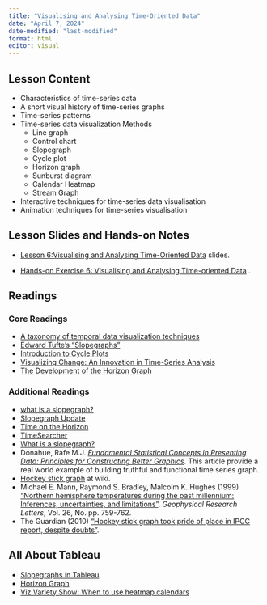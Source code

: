 ```yaml
---
title: "Visualising and Analysing Time-Oriented Data"
date: "April 7, 2024"
date-modified: "last-modified"
format: html
editor: visual
---
```


## Lesson Content

-   Characteristics of time-series data
-   A short visual history of time-series graphs
-   Time-series patterns
-   Time-series data visualization Methods
    -   Line graph
    -   Control chart
    -   Slopegraph
    -   Cycle plot
    -   Horizon graph
    -   Sunburst diagram
    -   Calendar Heatmap
    -   Stream Graph
-   Interactive techniques for time-series data visualisation
-   Animation techniques for time-series visualisation

## Lesson Slides and Hands-on Notes

-   [Lesson 6:Visualising and Analysing Time-Oriented Data](../lesson/Lesson06/Lesson06-VisTime.html) slides.

-   [Hands-on Exercise 6: Visualising and Analysing Time-oriented Data](https://r4va.netlify.app/chap17) .

## Readings

### Core Readings

-   [A taxonomy of temporal data visualization techniques](http://citeseerx.ist.psu.edu/viewdoc/download?doi=10.1.1.122.8704&rep=rep1&type=pdf)
-   [Edward Tufte's "Slopegraphs"](http://charliepark.org/slopegraphs/)
-   [Introduction to Cycle Plots](http://www.perceptualedge.com/articles/guests/intro_to_cycle_plots.pdf)
-   [Visualizing Change: An Innovation in Time-Series Analysis](http://www.perceptualedge.com/articles/visual_business_intelligence/visualizing_change.pdf)
-   [The Development of the Horizon Graph](http://citeseerx.ist.psu.edu/viewdoc/download;jsessionid=08076DD0A1346CB0F3AE2A98A5FB17A0?doi=10.1.1.363.5396&rep=rep1&type=pdf)

### Additional Readings

-   [what is a slopegraph?](https://www.storytellingwithdata.com/blog/2020/7/27/what-is-a-slopegraph)
-   [Slopegraph Update](http://charliepark.org/a-slopegraph-update/)
-   [Time on the Horizon](http://www.perceptualedge.com/articles/visual_business_intelligence/time_on_the_horizon.pdf)
-   [TimeSearcher](http://www.cs.umd.edu/hcil/timesearcher/)
-   [What is a slopegraph?](https://www.storytellingwithdata.com/blog/2020/7/27/what-is-a-slopegraph)
-   Donahue, Rafe M.J. [*Fundamental Statistical Concepts in Presenting Data: Principles for Constructing Better Graphics*](https://byuistats.github.io/CSE150/files/FSCPD_Donahue_callcenter.pdf). This article provide a real world example of building truthful and functional time series graph.
-   [Hockey stick graph](https://en.wikipedia.org/wiki/Hockey_stick_graph) at wiki.
-   Michael E. Mann, Raymond S. Bradley, Malcolm K. Hughes (1999) ["Northern hemisphere temperatures during the past millennium: Inferences, uncertainties, and limitations"](https://agupubs.onlinelibrary.wiley.com/doi/abs/10.1029/1999GL900070). *Geophysical Research Letters*, Vol. 26, No. pp. 759-762.
-   The Guardian (2010) ["Hockey stick graph took pride of place in IPCC report, despite doubts"](https://www.theguardian.com/environment/2010/feb/09/hockey-stick-graph-ipcc-report).

## All About Tableau

-   [Slopegraphs in Tableau](http://dataremixed.com/2013/12/slopegraphs-in-tableau/)
-   [Horizon Graph](https://www.tableau.com/learn/tutorials/on-demand/horizon-charts)
-   [Viz Variety Show: When to use heatmap calendars](https://www.tableau.com/about/blog/2017/2/viz-variety-show-heatmaps-66330)
